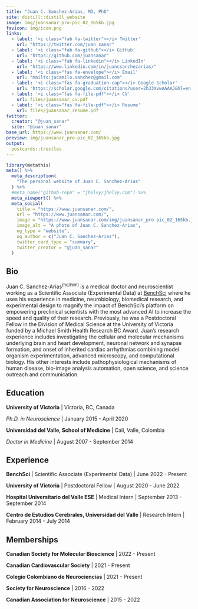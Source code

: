 ```yaml
---
title: "Juan C. Sanchez-Arias, MD, PhD"
site: distill::distill_website
image: img/juansanar_pro-pic_02_165kb.jpg
favicon: img/icon.png 
links:
  - label: '<i class="fab fa-twitter"></i> Twitter'
    url: "https://twitter.com/juan_sanar"
  - label: '<i class="fab fa-github"></i> GitHub'
    url: "https://github.com/juansanar"
  - label: '<i class="fab fa-linkedin"></i> LinkedIn'
    url: "https://www.linkedin.com/in/juancsanchezarias/"
  - label: '<i class="fas fa-envelope"></i> Email'
    url: "mailto:jucamilo.sanchez@gmail.com"
  - label: '<i class="fas fa-graduation-cap"></i> Google Scholar'
    url: 'https://scholar.google.com/citations?user=2hJ3XvwAAAAJ&hl=en'
  - label: '<i class="fas fa-file-pdf"></i> CV'
    url: files/juansanar_cv.pdf
  - label: '<i class="fas fa-file-pdf"></i> Resume'
    url: files/juansanar_resume.pdf
twitter:
  creator: "@juan_sanar"
  site: "@juan_sanar"
base_url: https://www.juansanar.com/
preview: img/juansanar_pro-pic_02_165kb.jpg
output:
  postcards::trestles
---
```


```r
library(metathis)
meta() %>%
  meta_description(
    "The personal website of Juan C. Sanchez-Arias"
  ) %>%
  #meta_name("github-repo" = "jhelvy/jhelvy.com") %>%
  meta_viewport() %>%
  meta_social(
    title = "https://www.juansanar.com/",
    url = "https://www.juansanar.com/",
    image = "https://www.juansanar.com/img/juansanar_pro-pic_02_165kb.jpg",
    image_alt = "A photo of Juan C. Sanchez-Arias",
    og_type = "website",
    og_author = c("Juan C. Sanchez-Arias"),
    twitter_card_type = "summary",
    twitter_creator = "@juan_sanar"
  )
```
 
## Bio

Juan C. Sanchez-Arias<sup>(he/him)</sup> is a medical doctor and neuroscientist working as a Scientific Associate (Experimental Data) at [BenchSci](https://www.benchsci.com/) where he uses his experience in medicine, neurobiology, biomedical research, and experimental design to magnify the impact of BenchSci's platform on empowering preclinical scientists with the most advanced AI to increase the speed and quality of their research. Previously, he was a Postdoctoral Fellow in the Division of Medical Science at the University of Victoria funded by a Michael Smith Health Research BC Award. Juan's research experience includes investigating the cellular and molecular mechanisms underlying brain and heart development, neuronal network and synapse formation, and onset of inherited cardiac arrhythmias combining model organism experimentation, advanced microscopy, and computational biology. His other interests include pathophysiological mechanisms of human disease, bio-image analysis automation, open science, and science outreach and communication.

## Education

**University of Victoria** | Victoria, BC, Canada

*Ph.D. in Neuroscience* | January 2015 - April 2020

**Universidad del Valle, School of Medicine** | Cali, Valle, Colombia

*Doctor in Medicine* | August 2007 - September 2014

## Experience

**BenchSci** | Scientific Associate (Experimental Data) | June 2022 - Present

**University of Victoria** | Postdoctoral Fellow | August 2020 - June 2022

**Hospital Universitario del Valle ESE** | Medical Intern | September 2013 - September 2014

**Centro de Estudios Cerebrales, Universidad del Valle** | Research Intern | February 2014 - July 2014

## Memberships

**Canadian Society for Molecular Bioscience** | 2022 - Present

**Canadian Cardiovascular Society** | 2021 - Present

**Colegio Colombiano de Neurociencias** | 2021 - Present

**Society for Neuroscience** | 2016 - 2022

**Canadian Association for Neuroscience** | 2015 - 2022


